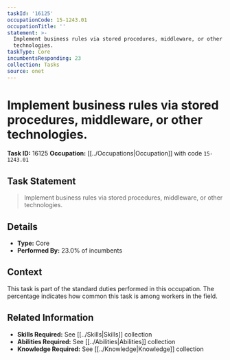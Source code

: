 ```yaml
---
taskId: '16125'
occupationCode: 15-1243.01
occupationTitle: ''
statement: >-
  Implement business rules via stored procedures, middleware, or other
  technologies.
taskType: Core
incumbentsResponding: 23
collection: Tasks
source: onet
---
```

# Implement business rules via stored procedures, middleware, or other technologies.

**Task ID:** 16125
**Occupation:** [[../Occupations|Occupation]] with code `15-1243.01`

## Task Statement

> Implement business rules via stored procedures, middleware, or other technologies.

## Details

- **Type:** Core
- **Performed By:** 23.0% of incumbents

## Context

This task is part of the standard duties performed in this occupation. The percentage indicates how common this task is among workers in the field.

## Related Information

- **Skills Required:** See [[../Skills|Skills]] collection
- **Abilities Required:** See [[../Abilities|Abilities]] collection
- **Knowledge Required:** See [[../Knowledge|Knowledge]] collection
